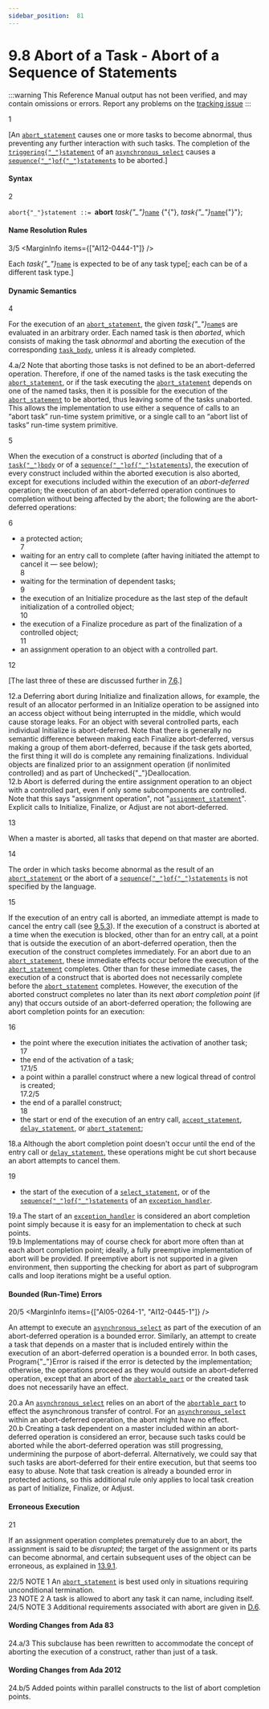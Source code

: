 ```yaml
---
sidebar_position:  81
---
```


# 9.8 Abort of a Task - Abort of a Sequence of Statements

:::warning
This Reference Manual output has not been verified,
and may contain omissions or errors.
Report any problems on the [tracking issue](https://github.com/ada-lang-io/ada-lang-io/issues/20)
:::


<MarginText>1</MarginText>
<p>[An <code><a href="../AA-9/AA-9.8#S0284">abort_statement</a></code> causes one or more tasks to become abnormal, thus preventing any further interaction with such tasks. The completion of the <code><a href="../AA-9/AA-9.7#S0282">triggering{"_"}statement</a></code> of an <code><a href="../AA-9/AA-9.7#S0280">asynchronous_select</a></code> causes a <code><a href="../AA-5/AA-5.1#S0166">sequence{"_"}of{"_"}statements</a></code> to be aborted.] <br /></p>


#### Syntax

<MarginText>2</MarginText>

<CodeBlock>
<code>abort{"_"}statement</code><a id="S0284"></a><code> ::= </code><strong>abort</strong> <em>task{"_"}</em><code><a href="../AA-4/AA-4.1#S0091">name</a></code> {"{"}, <em>task{"_"}</em><code><a href="../AA-4/AA-4.1#S0091">name</a></code>{"}"};<br />

</CodeBlock>

#### Name Resolution Rules

<MarginText>3/5</MarginText>
<MarginInfo items={["AI12-0444-1"]} />
<p>Each <em>task{"_"}</em><code><a href="../AA-4/AA-4.1#S0091">name</a></code> is expected to be of any task type[; each can be of a different task type.]<br /></p>


#### Dynamic Semantics

<MarginText>4</MarginText>
<p>For the execution of an <code><a href="../AA-9/AA-9.8#S0284">abort_statement</a></code>, the given <em>task{"_"}</em><code><a href="../AA-4/AA-4.1#S0091">name</a></code>s are evaluated in an arbitrary order. Each named task is then <em>aborted</em>, which consists of making the task <em>abnormal</em> and aborting the execution of the corresponding <code><a href="../AA-9/AA-9.1#S0248">task_body</a></code>, unless it is already completed. <br /></p>

<AnnotatedOnly>
<MarginText>4.a/2</MarginText>
<MarginInfo items={["AI95-00114-01"]} />
<Admonition type="aarm" aarm="ramification">
<strong></strong>Note that aborting those tasks is not defined to be an abort-deferred operation. Therefore, if one of the named tasks is the task executing the <code><a href="../AA-9/AA-9.8#S0284">abort_statement</a></code>, or if the task executing the <code><a href="../AA-9/AA-9.8#S0284">abort_statement</a></code> depends on one of the named tasks, then it is possible for the execution of the <code><a href="../AA-9/AA-9.8#S0284">abort_statement</a></code> to be aborted, thus leaving some of the tasks unaborted. This allows the implementation to use either a sequence of calls to an &ldquo;abort task&rdquo; run-time system primitive, or a single call to an &ldquo;abort list of tasks&rdquo; run-time system primitive. <br />
</Admonition>
</AnnotatedOnly>

<MarginText>5</MarginText>
<p>When the execution of a construct is <em>aborted</em> (including that of a <code><a href="../AA-9/AA-9.1#S0248">task{"_"}body</a></code> or of a <code><a href="../AA-5/AA-5.1#S0166">sequence{"_"}of{"_"}statements</a></code>), the execution of every construct included within the aborted execution is also aborted, except for executions included within the execution of an <em>abort-deferred</em> operation; the execution of an abort-deferred operation continues to completion without being affected by the abort; the following are the abort-deferred operations: <br /></p>

<MarginText>6</MarginText>
<ul>
<li>a protected action;<br /></li>
<MarginText>7</MarginText>
<li>waiting for an entry call to complete (after having initiated the attempt to cancel it &mdash; see below);<br /></li>
<MarginText>8</MarginText>
<li>waiting for the termination of dependent tasks;<br /></li>
<MarginText>9</MarginText>
<li>the execution of an Initialize procedure as the last step of the default initialization of a controlled object;<br /></li>
<MarginText>10</MarginText>
<li>the execution of a Finalize procedure as part of the finalization of a controlled object;<br /></li>
<MarginText>11</MarginText>
<li>an assignment operation to an object with a controlled part. <br /></li>
</ul>
<MarginText>12</MarginText>
<p>[The last three of these are discussed further in <a href="../AA-7/AA-7.6">7.6</a>.] <br /></p>

<AnnotatedOnly>
<MarginText>12.a</MarginText>
<Admonition type="aarm" aarm="reason">
<strong></strong>Deferring abort during Initialize and finalization allows, for example, the result of an allocator performed in an Initialize operation to be assigned into an access object without being interrupted in the middle, which would cause storage leaks. For an object with several controlled parts, each individual Initialize is abort-deferred. Note that there is generally no semantic difference between making each Finalize abort-deferred, versus making a group of them abort-deferred, because if the task gets aborted, the first thing it will do is complete any remaining finalizations. Individual objects are finalized prior to an assignment operation (if nonlimited controlled) and as part of Unchecked{"_"}Deallocation. <br />
</Admonition>
</AnnotatedOnly>

<AnnotatedOnly>
<MarginText>12.b</MarginText>
<Admonition type="aarm" aarm="ramification">
<strong></strong>Abort is deferred during the entire assignment operation to an object with a controlled part, even if only some subcomponents are controlled. Note that this says "assignment operation", not "<code><a href="../AA-5/AA-5.2#S0173">assignment_statement</a></code>". Explicit calls to Initialize, Finalize, or Adjust are not abort-deferred. <br />
</Admonition>
</AnnotatedOnly>

<MarginText>13</MarginText>
<p>When a master is aborted, all tasks that depend on that master are aborted.<br /></p>

<MarginText>14</MarginText>
<p>The order in which tasks become abnormal as the result of an <code><a href="../AA-9/AA-9.8#S0284">abort_statement</a></code> or the abort of a <code><a href="../AA-5/AA-5.1#S0166">sequence{"_"}of{"_"}statements</a></code> is not specified by the language.<br /></p>

<MarginText>15</MarginText>
<p>If the execution of an entry call is aborted, an immediate attempt is made to cancel the entry call (see <a href="../AA-9/AA-9.5#Subclause_9.5.3">9.5.3</a>). If the execution of a construct is aborted at a time when the execution is blocked, other than for an entry call, at a point that is outside the execution of an abort-deferred operation, then the execution of the construct completes immediately. For an abort due to an <code><a href="../AA-9/AA-9.8#S0284">abort_statement</a></code>, these immediate effects occur before the execution of the <code><a href="../AA-9/AA-9.8#S0284">abort_statement</a></code> completes. Other than for these immediate cases, the execution of a construct that is aborted does not necessarily complete before the <code><a href="../AA-9/AA-9.8#S0284">abort_statement</a></code> completes. However, the execution of the aborted construct completes no later than its next <em>abort completion point</em> (if any) that occurs outside of an abort-deferred operation; the following are abort completion points for an execution: <br /></p>

<MarginText>16</MarginText>
<ul>
<li>the point where the execution initiates the activation of another task;<br /></li>
<MarginText>17</MarginText>
<li>the end of the activation of a task;<br /></li>
<MarginText>17.1/5</MarginText>
<MarginInfo items={["AI12-0119-1"]} />
<li>a point within a parallel construct where a new logical thread of control is created;<br /></li>
<MarginText>17.2/5</MarginText>
<MarginInfo items={["AI12-0119-1"]} />
<li>the end of a parallel construct;<br /></li>
<MarginText>18</MarginText>
<li>the start or end of the execution of an entry call, <code><a href="../AA-9/AA-9.5#S0258">accept_statement</a></code>, <code><a href="../AA-9/AA-9.6#S0266">delay_statement</a></code>, or <code><a href="../AA-9/AA-9.8#S0284">abort_statement</a></code>; <br /></li>
</ul>
<AnnotatedOnly>
<MarginText>18.a</MarginText>
<Admonition type="aarm" aarm="ramification">
<strong></strong>Although the abort completion point doesn't occur until the end of the entry call or <code><a href="../AA-9/AA-9.6#S0266">delay_statement</a></code>, these operations might be cut short because an abort attempts to cancel them. <br />
</Admonition>
</AnnotatedOnly>

<MarginText>19</MarginText>
<ul>
<li>the start of the execution of a <code><a href="../AA-9/AA-9.7#S0269">select_statement</a></code>, or of the <code><a href="../AA-5/AA-5.1#S0166">sequence{"_"}of{"_"}statements</a></code> of an <code><a href="../AA-11/AA-11.2#S0305">exception_handler</a></code>. <br /></li>
</ul>
<AnnotatedOnly>
<MarginText>19.a</MarginText>
<Admonition type="aarm" aarm="reason">
<strong></strong>The start of an <code><a href="../AA-11/AA-11.2#S0305">exception_handler</a></code> is considered an abort completion point simply because it is easy for an implementation to check at such points. <br />
</Admonition>
</AnnotatedOnly>

<AnnotatedOnly>
<MarginText>19.b</MarginText>
<Admonition type="aarm" aarm="implementation-note">
<strong></strong>Implementations may of course check for abort more often than at each abort completion point; ideally, a fully preemptive implementation of abort will be provided. If preemptive abort is not supported in a given environment, then supporting the checking for abort as part of subprogram calls and loop iterations might be a useful option. <br />
</Admonition>
</AnnotatedOnly>


#### Bounded (Run-Time) Errors

<MarginText>20/5</MarginText>
<MarginInfo items={["AI05-0264-1", "AI12-0445-1"]} />
<p>An attempt to execute an <code><a href="../AA-9/AA-9.7#S0280">asynchronous_select</a></code> as part of the execution of an abort-deferred operation is a bounded error. Similarly, an attempt to create a task that depends on a master that is included entirely within the execution of an abort-deferred operation is a bounded error. In both cases, Program{"_"}Error is raised if the error is detected by the implementation; otherwise, the operations proceed as they would outside an abort-deferred operation, except that an abort of the <code><a href="../AA-9/AA-9.7#S0283">abortable_part</a></code> or the created task does not necessarily have an effect. <br /></p>

<AnnotatedOnly>
<MarginText>20.a</MarginText>
<Admonition type="aarm" aarm="reason">
<strong></strong>An <code><a href="../AA-9/AA-9.7#S0280">asynchronous_select</a></code> relies on an abort of the <code><a href="../AA-9/AA-9.7#S0283">abortable_part</a></code> to effect the asynchronous transfer of control. For an <code><a href="../AA-9/AA-9.7#S0280">asynchronous_select</a></code> within an abort-deferred operation, the abort might have no effect.<br />
</Admonition>
</AnnotatedOnly>

<AnnotatedOnly>
<MarginText>20.b</MarginText>
<Admonition type="aarm" aarm="note">
Creating a task dependent on a master included within an abort-deferred operation is considered an error, because such tasks could be aborted while the abort-deferred operation was still progressing, undermining the purpose of abort-deferral. Alternatively, we could say that such tasks are abort-deferred for their entire execution, but that seems too easy to abuse. Note that task creation is already a bounded error in protected actions, so this additional rule only applies to local task creation as part of Initialize, Finalize, or Adjust. <br />
</Admonition>
</AnnotatedOnly>


#### Erroneous Execution

<MarginText>21</MarginText>
<p>If an assignment operation completes prematurely due to an abort, the assignment is said to be <em>disrupted</em>; the target of the assignment or its parts can become abnormal, and certain subsequent uses of the object can be erroneous, as explained in <a href="../AA-13/AA-13.9#Subclause_13.9.1">13.9.1</a>. <br /></p>

<AnnotatedOnly>
<MarginText>22/5</MarginText>
<MarginInfo items={["AI12-0442-1"]} />
<Admonition type="aarm" aarm="note">
NOTE 1   An <code><a href="../AA-9/AA-9.8#S0284">abort_statement</a></code> is best used only in situations requiring unconditional termination.<br />
</Admonition>
</AnnotatedOnly>

<AnnotatedOnly>
<MarginText>23</MarginText>
<Admonition type="aarm" aarm="note">
NOTE 2   A task is allowed to abort any task it can name, including itself.<br />
</Admonition>
</AnnotatedOnly>

<AnnotatedOnly>
<MarginText>24/5</MarginText>
<MarginInfo items={["AI12-0449-1"]} />
<Admonition type="aarm" aarm="note">
NOTE 3   Additional requirements associated with abort are given in <a href="../AA-D/AA-D.6">D.6</a>. <br />
</Admonition>
</AnnotatedOnly>

<AnnotatedOnly>

#### Wording Changes from Ada 83

</AnnotatedOnly>
<AnnotatedOnly>
<MarginText>24.a/3</MarginText>
<MarginInfo items={["AI05-0299-1"]} />
<Admonition type="aarm" aarm="note">
This subclause has been rewritten to accommodate the concept of aborting the execution of a construct, rather than just of a task. <br />
</Admonition>
</AnnotatedOnly>

<AnnotatedOnly>

#### Wording Changes from Ada 2012

</AnnotatedOnly>
<AnnotatedOnly>
<MarginText>24.b/5</MarginText>
<MarginInfo items={["AI12-0119-1"]} />
<Admonition type="aarm" aarm="note">
Added points within parallel constructs to the list of abort completion points. <br />
</Admonition>
</AnnotatedOnly>

